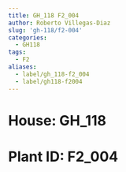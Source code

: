 ```yaml
---
title: GH_118 F2_004
author: Roberto Villegas-Diaz
slug: 'gh-118/f2-004'
categories:
  - GH118
tags:
  - F2
aliases:
  - label/gh_118-f2_004
  - label/gh118-f2004
---
```


# **House**: GH_118
# **Plant ID**: F2_004
